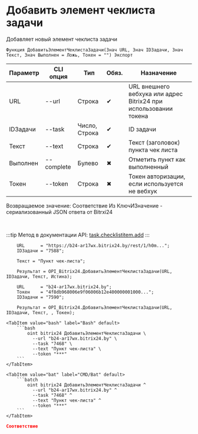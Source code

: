 ﻿---
sidebar_position: 1
description: Добавить элемент чеклиста задачи и другие функции для работы с Bitrix24 в Открытом пакете интеграций - бесплатной open-source библиотеке интеграций для 1С:Предприятие 8, OneScript и CLI
keywords: [1C, 1С, 1С:Предприятие, 1С:Предприятие 8.3, API, Интеграция, Сервисы, Обмен, OneScript, CLI, Bitrix24]
---


# Добавить элемент чеклиста задачи
 Добавляет новый элемент чеклиста задачи



`Функция ДобавитьЭлементЧеклистаЗадачи(Знач URL, Знач IDЗадачи, Знач Текст, Знач Выполнен = Ложь, Токен = "") Экспорт`

  | Параметр | CLI опция | Тип | Обяз. | Назначение |
  |-|-|-|-|-|
  | URL | --url | Строка | &#x2714; | URL внешнего вебхука или адрес Bitrix24 при использовании токена |
  | IDЗадачи | --task | Число, Строка | &#x2714; | ID задачи |
  | Текст | --text | Строка | &#x2714; | Текст (заголовок) пункта чек листа |
  | Выполнен | --complete | Булево | &#x2716; | Отметить пункт как выполненный |
  | Токен | --token | Строка | &#x2716; | Токен авторизации, если используется не вебхук |

  
  Возвращаемое значение:   Соответствие Из КлючИЗначение - сериализованный JSON ответа от Bitrxi24

<br/>

:::tip
Метод в документации API: [task.checklistitem.add](https://dev.1c-bitrix.ru/rest_help/tasks/task/checklistitem/add.php)
:::
<br/>



```bsl title="Пример использования для 1С:Предприятие/OneScript"
    URL      = "https://b24-ar17wx.bitrix24.by/rest/1/h0m...";
    IDЗадачи = "7588";

    Текст = "Пункт чек-листа";

    Результат = OPI_Bitrix24.ДобавитьЭлементЧеклистаЗадачи(URL, IDЗадачи, Текст, Истина);

    URL      = "b24-ar17wx.bitrix24.by";
    Токен    = "4f8db968006e9f06006b12e400000001000...";
    IDЗадачи = "7590";

    Результат = OPI_Bitrix24.ДобавитьЭлементЧеклистаЗадачи(URL, IDЗадачи, Текст, , Токен);
```
    

 <Tabs>
  
    <TabItem value="bash" label="Bash" default>
        ```bash
            oint bitrix24 ДобавитьЭлементЧеклистаЗадачи \
              --url "b24-ar17wx.bitrix24.by" \
              --task "7468" \
              --text "Пункт чек-листа" \
              --token "***"
        ```
    </TabItem>
  
    <TabItem value="bat" label="CMD/Bat" default>
        ```batch
            oint bitrix24 ДобавитьЭлементЧеклистаЗадачи ^
              --url "b24-ar17wx.bitrix24.by" ^
              --task "7468" ^
              --text "Пункт чек-листа" ^
              --token "***"
        ```
    </TabItem>
</Tabs>


```json title="Результат"
Соответствие
```
